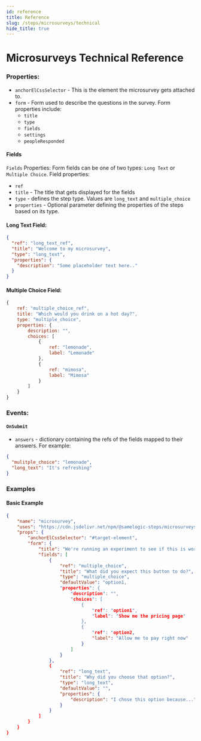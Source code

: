 ```yaml
---
id: reference
title: Reference
slug: /steps/microsurveys/technical
hide_title: true
---
```


# Microsurveys Technical Reference

### Properties:

- `anchorElCssSelector` -
  This is the element the microsurvey gets attached to.
- `form` -
  Form used to describe the questions in the survey. Form properties include:
  - `title`
  - `type`
  - `fields`
  - `settings`
  - `peopleResponded`

#### Fields

`Fields` Properties:
Form fields can be one of two types: `Long Text` or `Multiple Choice`. Field properties:

- `ref`
- `title` - The title that gets displayed for the fields
- `type` - defines the step type. Values are `long_text` and `multiple_choice`
- `properties` - Optional parameter defining the properties of the steps based on its type.

#### Long Text Field:

```json
{
  "ref": "long_text_ref",
  "title": "Welcome to my microsurvey",
  "type": "long_text",
  "properties": {
    "description": "Some placeholder text here.."
  }
}
```

#### Multiple Choice Field:

```js
{
    ref: "multiple_choice_ref",
    title: "Which would you drink on a hot day?",
    type: "multiple_choice",
    properties: {
        description: "",
        choices: [
            {
                ref: "lemonade",
                label: "Lemonade"
            },
            {
                ref: "mimosa",
                label: "Mimosa"
            }
        ]
    }
}
```

### Events:

#### `OnSubmit`

- `answers` -
  dictionary containing the refs of the fields mapped to their answers. For example:

```json
{
  "mulitple_choice": "lemonade",
  "long_text": "It's refreshing"
}
```

### Examples

#### Basic Example

```json
{
    "name": "microsurvey",
    "uses": "https://cdn.jsdelivr.net/npm/@samelogic-steps/microsurveys@0.9.3/dist/runner.js",
    "props": {
        "anchorElCssSelector": "#target-element",
        "form": {
            "title": "We're running an experiment to see if this is worth building!",
            "fields": [
                {
                    "ref": "multiple_choice",
                    "title": "What did you expect this button to do?",
                    "type": "multiple_choice",
                    "defaultValue": "option1,
                    "properties": {
                        "description": "",
                        "choices": [
                            {
                                "ref": "option1",
                                "label": "Show me the pricing page"
                            },
                            {
                                "ref": "option2,
                                "label": "Allow me to pay right now"
                            }
                        ]
                    }
                },
                {
                    "ref": "long_text",
                    "title": "Why did you choose that option?",
                    "type": "long_text",
                    "defaultValue": "",
                    "properties": {
                        "description": "I chose this option because..."
                    }
                }
            ]
        }
    }
}
```
